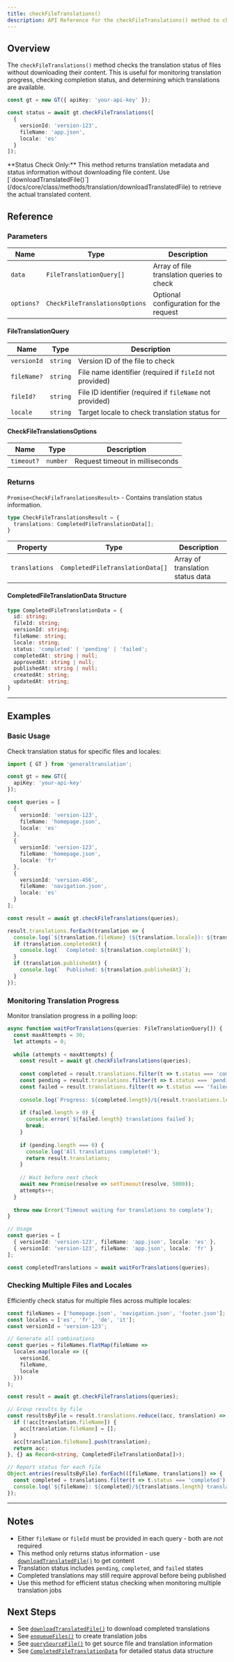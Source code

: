 ```yaml
---
title: checkFileTranslations()
description: API Reference for the checkFileTranslations() method to check translation status without downloading files
---
```


## Overview

The `checkFileTranslations()` method checks the translation status of files without downloading their content. This is useful for monitoring translation progress, checking completion status, and determining which translations are available.

```typescript
const gt = new GT({ apiKey: 'your-api-key' });

const status = await gt.checkFileTranslations([
  {
    versionId: 'version-123',
    fileName: 'app.json',
    locale: 'es'
  }
]);
```

<Callout>
**Status Check Only:**
This method returns translation metadata and status information without downloading file content. Use [`downloadTranslatedFile()`](/docs/core/class/methods/translation/downloadTranslatedFile) to retrieve the actual translated content.
</Callout>

## Reference

### Parameters

| Name | Type | Description |
|------|------|-------------|
| `data` | `FileTranslationQuery[]` | Array of file translation queries to check |
| `options?` | `CheckFileTranslationsOptions` | Optional configuration for the request |

#### FileTranslationQuery

| Name | Type | Description |
|------|------|-------------|
| `versionId` | `string` | Version ID of the file to check |
| `fileName?` | `string` | File name identifier (required if `fileId` not provided) |
| `fileId?` | `string` | File ID identifier (required if `fileName` not provided) |
| `locale` | `string` | Target locale to check translation status for |

#### CheckFileTranslationsOptions

| Name | Type | Description |
|------|------|-------------|
| `timeout?` | `number` | Request timeout in milliseconds |

### Returns

`Promise<CheckFileTranslationsResult>` - Contains translation status information.

```typescript
type CheckFileTranslationsResult = {
  translations: CompletedFileTranslationData[];
}
```

| Property | Type | Description |
|----------|------|-------------|
| `translations` | `CompletedFileTranslationData[]` | Array of translation status data |

#### CompletedFileTranslationData Structure

```typescript
type CompletedFileTranslationData = {
  id: string;
  fileId: string;
  versionId: string;
  fileName: string;
  locale: string;
  status: 'completed' | 'pending' | 'failed';
  completedAt: string | null;
  approvedAt: string | null;
  publishedAt: string | null;
  createdAt: string;
  updatedAt: string;
}
```

---

## Examples

### Basic Usage

Check translation status for specific files and locales:

```typescript copy
import { GT } from 'generaltranslation';

const gt = new GT({
  apiKey: 'your-api-key'
});

const queries = [
  {
    versionId: 'version-123',
    fileName: 'homepage.json',
    locale: 'es'
  },
  {
    versionId: 'version-123', 
    fileName: 'homepage.json',
    locale: 'fr'
  },
  {
    versionId: 'version-456',
    fileName: 'navigation.json',
    locale: 'es'
  }
];

const result = await gt.checkFileTranslations(queries);

result.translations.forEach(translation => {
  console.log(`${translation.fileName} (${translation.locale}): ${translation.status}`);
  if (translation.completedAt) {
    console.log(`  Completed: ${translation.completedAt}`);
  }
  if (translation.publishedAt) {
    console.log(`  Published: ${translation.publishedAt}`);
  }
});
```

### Monitoring Translation Progress

Monitor translation progress in a polling loop:

```typescript copy
async function waitForTranslations(queries: FileTranslationQuery[]) {
  const maxAttempts = 30;
  let attempts = 0;
  
  while (attempts < maxAttempts) {
    const result = await gt.checkFileTranslations(queries);
    
    const completed = result.translations.filter(t => t.status === 'completed');
    const pending = result.translations.filter(t => t.status === 'pending');
    const failed = result.translations.filter(t => t.status === 'failed');
    
    console.log(`Progress: ${completed.length}/${result.translations.length} completed`);
    
    if (failed.length > 0) {
      console.error(`${failed.length} translations failed`);
      break;
    }
    
    if (pending.length === 0) {
      console.log('All translations completed!');
      return result.translations;
    }
    
    // Wait before next check
    await new Promise(resolve => setTimeout(resolve, 5000));
    attempts++;
  }
  
  throw new Error('Timeout waiting for translations to complete');
}

// Usage
const queries = [
  { versionId: 'version-123', fileName: 'app.json', locale: 'es' },
  { versionId: 'version-123', fileName: 'app.json', locale: 'fr' }
];

const completedTranslations = await waitForTranslations(queries);
```

### Checking Multiple Files and Locales

Efficiently check status for multiple files across multiple locales:

```typescript copy
const fileNames = ['homepage.json', 'navigation.json', 'footer.json'];
const locales = ['es', 'fr', 'de', 'it'];
const versionId = 'version-123';

// Generate all combinations
const queries = fileNames.flatMap(fileName =>
  locales.map(locale => ({
    versionId,
    fileName,
    locale
  }))
);

const result = await gt.checkFileTranslations(queries);

// Group results by file
const resultsByFile = result.translations.reduce((acc, translation) => {
  if (!acc[translation.fileName]) {
    acc[translation.fileName] = [];
  }
  acc[translation.fileName].push(translation);
  return acc;
}, {} as Record<string, CompletedFileTranslationData[]>);

// Report status for each file
Object.entries(resultsByFile).forEach(([fileName, translations]) => {
  const completed = translations.filter(t => t.status === 'completed').length;
  console.log(`${fileName}: ${completed}/${translations.length} translations ready`);
});
```

---

## Notes

* Either `fileName` or `fileId` must be provided in each query - both are not required
* This method only returns status information - use [`downloadTranslatedFile()`](/docs/core/class/methods/translation/downloadTranslatedFile) to get content
* Translation status includes `pending`, `completed`, and `failed` states
* Completed translations may still require approval before being published
* Use this method for efficient status checking when monitoring multiple translation jobs

## Next Steps

* See [`downloadTranslatedFile()`](/docs/core/class/methods/translation/downloadTranslatedFile) to download completed translations
* See [`enqueueFiles()`](/docs/core/class/methods/translation/enqueueFiles) to create translation jobs
* See [`querySourceFile()`](/docs/core/class/methods/translation/querySourceFile) to get source file and translation information
* See [`CompletedFileTranslationData`](/docs/core/types/CompletedFileTranslationData) for detailed status data structure